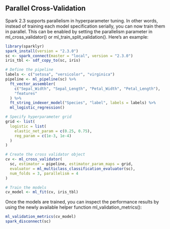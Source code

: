 ## Parallel Cross-Validation

Spark 2.3 supports parallelism in hyperparameter tuning. In other words, instead of training each model specification serially, you can now train them in parallel. This can be enabled by setting the parallelism parameter in ml_cross_validator() or ml_train_split_validation(). Here’s an example:

```r
library(sparklyr)
spark_install(version = "2.3.0")
sc <- spark_connect(master = "local", version = "2.3.0")
iris_tbl <- sdf_copy_to(sc, iris)

# Define the pipeline
labels <- c("setosa", "versicolor", "virginica")
pipeline <- ml_pipeline(sc) %>%
  ft_vector_assembler(
    c("Sepal_Width", "Sepal_Length", "Petal_Width", "Petal_Length"),
    "features"
  ) %>%
  ft_string_indexer_model("Species", "label", labels = labels) %>%
  ml_logistic_regression()

# Specify hyperparameter grid
grid <- list(
  logistic = list(
    elastic_net_param = c(0.25, 0.75),
    reg_param = c(1e-3, 1e-4)
  )
)

# Create the cross validator object
cv <- ml_cross_validator(
  sc, estimator = pipeline, estimator_param_maps = grid,
  evaluator = ml_multiclass_classification_evaluator(sc),
  num_folds = 3, parallelism = 4
)

# Train the models
cv_model <- ml_fit(cv, iris_tbl)
```

Once the models are trained, you can inspect the performance results by using the newly available helper function ml_validation_metrics():
```r
ml_validation_metrics(cv_model)
spark_disconnect(sc)
```